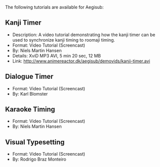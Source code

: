 The following tutorials are available for Aegisub:

== Kanji Timer ==
* Description: A video tutorial demonstrating how the kanji timer can be used to synchronize kanji timing to roomaji timing.
* Format: Video Tutorial (Screencast)
* By: Niels Martin Hansen
* Details: XviD MP3 AVI, 5 min 20 sec, 12 MB
* Link: http://www.animereactor.dk/aegisub/demovids/kanji-timer.avi

== Dialogue Timer ==
{{Todo|actually do this}}
* Format: Video Tutorial (Screencast)
* By: Karl Blomster

== Karaoke Timing ==
{{todo|Actually do this}}
* Format: Video Tutorial (Screencast)
* By: Niels Martin Hansen

== Visual Typesetting ==
{{todo|Actually do this}}
* Format: Video Tutorial (Screencast)
* By: Rodrigo Braz Monteiro